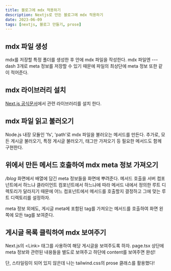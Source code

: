 ```yaml
---
title: 블로그에 mdx 적용하기
description: Nextjs로 만든 블로그에 mdx 적용하기
date: 2023-06-09
tags: [nextjs, 블로그 만들기, prose]
---
```


## mdx 파일 생성

mdx를 저장할 특정 폴더를 생성한 후 안에 mdx 파일을 작성한다.
mdx 파일엔 \--- dash 3개로 meta 정보를 저장할 수 있기 때문에 파일의 최상단에 meta 정보 또한 같이 적어준다.

## mdx 라이브러리 설치

<a href="https://nextjs.org/docs/app/building-your-application/configuring/mdx" target="_blank" >Next.js 공식문서</a>에서 관련 라이브러리를 설치 한다.

## mdx 파일 읽고 불러오기

Node.js 내장 모듈인 'fs', 'path'로 mdx 파일을 불러오는 메서드를 만든다.
추가로, 모든 게시글 불러오기, 특정 게시글 불러오기, 태그만 가져오기 등 필요한 메서드도 함께 구현한다.

## 위에서 만든 메서드 호출하여 mdx meta 정보 가져오기

*/blog* 화면에서 배열에 담긴 meta 정보들을 화면에 뿌려준다.
메서드 호출을 서버 컴포넌트에서 하느냐 클라이언트 컴포넌트에서 하느냐에 따라 메서드 내에서 정의한 루트 디렉토리가 달라지기 때문에 어느 컴포넌트에서 메서드를 호출할지 결정하고 그에 맞는 루트 디렉토리를 설정하자.

meta 정보 외에도, 게시글 meta에 포함된 tag를 가져오는 메서드를 호출하여 화면 왼쪽에 모든 tag를 보여준다.

## 게시글 목록 클릭하여 mdx 보여주기

Next.js의 \<Link> 태그를 사용하여 해당 게시글을 보여주도록 하자.
page.tsx 상단에 meta 정보와 관련된 내용들을 별도로 보여주고 하단에 content를 보여주면 완성!

단, 스타일링이 되어 있지 않은데 나는 tailwind.css의 prose 클래스를 활용했다!